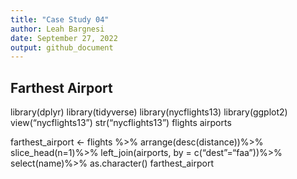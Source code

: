 ```yaml
---
title: "Case Study 04"
author: Leah Bargnesi
date: September 27, 2022
output: github_document
---
```

## Farthest Airport

library(dplyr)
library(tidyverse)
library(nycflights13)
library(ggplot2)
view("nycflights13")
str("nycflights13")
flights
airports

farthest_airport <- flights %>%
arrange(desc(distance))%>%
slice_head(n=1)%>%
left_join(airports, by = c("dest"="faa"))%>%
select(name)%>%
as.character()
farthest_airport







